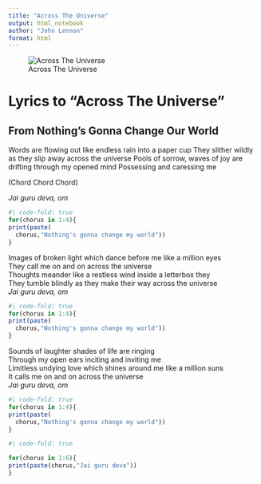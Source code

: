 ```yaml
---
title: "Across The Universe"
output: html_notebook
author: "John Lennon"
format: html
---
```


![Across The Universe](https://townsquare.media/site/295/files/2017/05/Beatles.jpg?w=980&q=75)

# Lyrics to "Across The Universe"

## From Nothing's Gonna Change Our World


Words are flowing out like endless rain into a paper cup
They slither wildly as they slip away across the universe
Pools of sorrow, waves of joy are drifting through my opened mind
Possessing and caressing me

(Chord Chord Chord)

*Jai guru deva, om*  

```r
#| code-fold: true
for(chorus in 1:4){
print(paste(
  chorus,"Nothing's gonna change my world"))
}
```

Images of broken light which dance before me like a million eyes  
They call me on and on across the universe  
Thoughts meander like a restless wind inside a letterbox they  
They tumble blindly as they make their way across the universe  
*Jai guru deva, om*  

```r
#| code-fold: true
for(chorus in 1:4){
print(paste(
  chorus,"Nothing's gonna change my world"))
}
```

Sounds of laughter shades of life are ringing  
Through my open ears inciting and inviting me  
Limitless undying love which shines around me like a million suns  
It calls me on and on across the universe  
*Jai guru deva, om*  

```r
#| code-fold: true
for(chorus in 1:4){
print(paste(
  chorus,"Nothing's gonna change my world"))
}
```



```r
#| code-fold: true

for(chorus in 1:6){
print(paste(chorus,"Jai guru deva"))
}
```


